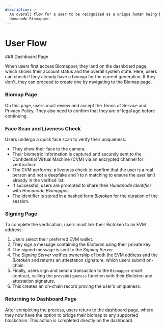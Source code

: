 ```yaml
---
description: >-
  An overall flow for a user to be recognized as a unique human being by
  Humanode Biomapper.
---
```



# User Flow

<Steps>
### Dashboard Page

When users first access Biomapper, they land on the dashboard page, which shows
their account status and the overall system state. Here, users can check if
they already have a biomap for the current generation. If they don't,
they can proceed to create one by navigating to the Biomap page.

### Biomap Page

On this page, users must review and accept the Terms of Service and
Privacy Policy. They also need to confirm that they are of legal age
before continuing.

### Face Scan and Liveness Check

Users undergo a quick face scan to verify their uniqueness:

- They show their face to the camera.
- Their biometric information is captured and securely sent to the
  Confidential Virtual Machine (CVM) via an encrypted channel for verification.
- The CVM performs; a liveness check to confirm that the user is a real person
  and not a deepfake and 1 to n matching to ensure the user isn’t already in the verified list.
- If successful, users are prompted to share their _Humanode Identifier_
  with _Humanode Biomapper_.
- The identifier is stored in a hashed form _Biotoken_ for the duration
  of the session.

### Signing Page

To complete the verification, users must link their Biotoken to an EVM address:

1. Users select their preferred EVM wallet.
2. They sign a message containing the _Biotoken_ using their
   private key.
3. The signed message is sent to the _Signing Server_.
4. The _Signing Server_ verifies
   ownership of both the EVM address and the _Biotoken_ and returns an attestation signature, which users
   submit on-chain.
5. Finally, users sign and send a transaction to the `Biomapper` smart contract,
   calling the `proveUniqueness` function with their _Biotoken_
   and attestation signature.
6. This creates an on-chain record proving the user's uniqueness.

### Returning to Dashboard Page

After completing the process, users return to the dashboard page,
where they now have the option to bridge their biomap to any supported
blockchain. This action is completed directly on the dashboard.

</Steps>
